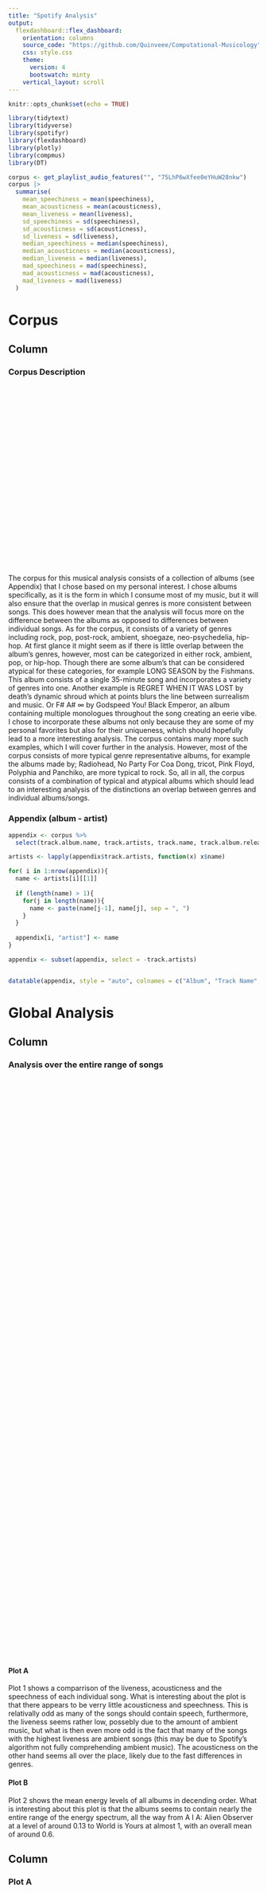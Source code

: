 ```yaml
---
title: "Spotify Analysis"
output:
  flexdashboard::flex_dashboard:
    orientation: columns
    source_code: "https://github.com/Quinveee/Computational-Musicology"
    css: style.css
    theme:
      version: 4
      bootswatch: minty
    vertical_layout: scroll
---
```


<style>
.dataTables_scrollBody {
    height:540px !important;
}
.chart-stage-flex {
    overflow:auto !important;
}
</style>

```r
knitr::opts_chunk$set(echo = TRUE)

library(tidytext)
library(tidyverse)
library(spotifyr)
library(flexdashboard)
library(plotly)
library(compmus)
library(DT)

corpus <- get_playlist_audio_features("", "75LhP6wXfee0eYHuW28nkw")
corpus |>
  summarise(
    mean_speechiness = mean(speechiness),
    mean_acousticness = mean(acousticness),
    mean_liveness = mean(liveness),
    sd_speechiness = sd(speechiness),
    sd_acousticness = sd(acousticness),
    sd_liveness = sd(liveness),
    median_speechiness = median(speechiness),
    median_acousticness = median(acousticness),
    median_liveness = median(liveness),
    mad_speechiness = mad(speechiness),
    mad_acousticness = mad(acousticness),
    mad_liveness = mad(liveness)
  )
```

# Corpus

## Column 

### Corpus Description {style="min-height:400px"}

The corpus for this musical analysis consists of a collection of albums (see Appendix) that I chose based on my personal interest. I chose albums specifically, as it is the form in which I consume most of my music, but it will also ensure that the overlap in musical genres is more consistent between songs. This does however mean that the analysis will focus more on the difference between the albums as opposed to differences between individual songs. As for the corpus, it consists of a variety of genres including rock, pop, post-rock, ambient, shoegaze, neo-psychedelia, hip-hop. At first glance it might seem as if there is little overlap between the album’s genres, however, most can be categorized in either rock, ambient, pop, or hip-hop. Though there are some album’s that can be considered atypical for these categories, for example LONG SEASON by the Fishmans. This album consists of a single 35-minute song and incorporates a variety of genres into one. Another example is REGRET WHEN IT WAS LOST by death’s dynamic shroud which at points blurs the line between surrealism and music. Or F# A# ∞ by Godspeed You! Black Emperor, an album containing multiple monologues throughout the song creating an eerie vibe. I chose to incorporate these albums not only because they are some of my personal favorites but also for their uniqueness, which should hopefully lead to a more interesting analysis. The corpus contains many more such examples, which I will cover further in the analysis. However, most of the corpus consists of more typical genre representative albums, for example the albums made by; Radiohead, No Party For Coa Dong, tricot, Pink Floyd, Polyphia and Panchiko, are more typical to rock. So, all in all, the corpus consists of a combination of typical and atypical albums which should lead to an interesting analysis of the distinctions an overlap between genres and individual albums/songs.

### Appendix (album - artist) 

``` r
appendix <- corpus %>%
  select(track.album.name, track.artists, track.name, track.album.release_date)

artists <- lapply(appendix$track.artists, function(x) x$name)

for( i in 1:nrow(appendix)){
  name <- artists[i][[1]]
  
  if (length(name) > 1){
    for(j in length(name)){
      name <- paste(name[j-1], name[j], sep = ", ")
    }
  }
  
  appendix[i, "artist"] <- name
}

appendix <- subset(appendix, select = -track.artists)


datatable(appendix, style = "auto", colnames = c("Album", "Track Name", "Release Date", "Artist"))
```

# Global Analysis {data-navmenu=Analysis}

## Column {data-width="350"}

### Analysis over the entire range of songs {style="min-height:1200px"}

#### Plot A

Plot 1 shows a comparrison of the liveness, acousticness and the speechness of each individual song. What is interesting about the plot is that there appears to be verry little acousticness and speechness. This is relativally odd as many of the songs should contain speech, furthermore, the liveness seems rather low, possebly due to the amount of ambient music, but what is then even more odd is the fact that many of the songs with the highest liveness are ambient songs (this may be due to Spotify's algorithm not fully comprehending ambient music). The acousticness on the other hand seems all over the place, likely due to the fast differences in genres.

#### Plot B

Plot 2 shows the mean energy levels of all albums in decending order. What is interesting about this plot is that the albums seems to contain nearly the entire range of the energy spectrum, all the way from A I A: Alien Observer at a level of around 0.13 to World is Yours at almost 1, with an overall mean of around 0.6.

## Column {data-width="650"}

### Plot A {style="min-height:600px"}

```r
corpus_with_title <- 
  corpus %>%
  mutate(title = paste(track.album.name, " - ", track.name))


multi_plot_1 <- ggplot(corpus_with_title, aes(x = liveness, y = acousticness, color = speechiness, size = speechiness, label = title)) +
  geom_jitter(alpha = 0.7, width = 0.1) +
  theme_classic() + 
  scale_color_viridis_c() + 
  guides(size = "none") +
  labs(title = "Comparison of Liveness, Acousticness and Speechness",
       subtitle = "The plot consists of the liveness, acousticness and speechness of all individual songs"
  ) + 
  theme(
    legend.position = "Bottom"
  )

ggplotly(multi_plot_1, tooltip = c("x", "y", "label", "size"))
```

### Plot B {style="min-height:600px"}

```r
corpus_energy <- corpus %>% 
  group_by(track.album.name) %>%
  summarize(album_energy=mean(energy))

global_mean <- mean(corpus$energy)

energy_plot_1 <- ggplot(corpus_energy, aes(x = album_energy, y = reorder(track.album.name, album_energy), color = album_energy)) +
  geom_point(size = 3) +
  geom_vline(xintercept = global_mean, color = "grey40", linetype = 3) +
  geom_segment(aes(xend = 0, yend = track.album.name), size = 2) + 
  theme_classic() +
  theme(legend.position = 'none', plot.margin = margin(l = -1000, r = 0, t = 0, b = 0, unit = "pt")) +
  labs(x = "Album's Mean Energy",
       y = "Album",
       title = "Albums ranked on their mean energy level") + 
  annotate(
    "text",
    x = global_mean + 0.06, y = 8,
    label = "Global\nmean",
    vjust = 1, size = 3, color = "grey40"
  ) +
  theme(
    axis.line.y = element_blank(),
    axis.ticks.y = element_blank(),
    axis.title = element_blank(),
    panel.grid = element_blank(),
    plot.subtitle = element_text(size = 9)
  )
  

ggplotly(energy_plot_1)

```

# Individual Songs {data-navmenu=Analysis data-orientation=rows}

## Row

### Chroma Analysis of selected songs
Below are chroma plots showing interesting patterns in selected songs from my corpus.

##### Fishmans - LONG SEASON
LONG SEASON is a 35.17 minutes song that contains multiple sections that flow into each other. At the red lines a clear transition between these sections is visible. Although there are more, some sections blend over such a long period that the transitions become hard to annotate (as is visible in the section after the first red line)

##### F# A# ∞ - The Dead Flag Blues
The Dead Flag Blues another example of a song that is unique in it's presentation. It sets an ominous stage trough it use of multiple monologue sections. This is further emphasized in the annotated section (between the red lines); a long, slow decending scale followed by an ascending  scale over a period of around 400 seconds.

##### World is Yours - Nan Nan
World is your is the album with the highest average energy level and Nan Nan should be a very good example of that. However, the Chroma shows something slightly different; very fast sections followed by relatively slower section. This likely means that the fast sections and the instruments used are responsible for the high energy levels.


##### Drowning in the sewer - Hopelessness/ Slowdeath
Hoplessness and Slowdeath are both by the same artist, whose genre is hard to define but lays somewhere between ambient and breakcore. The cool thing about these two Chorma's is that both genres are clearly visible. The Darker sections are more ambient and slow, whilst the bright sections lean more towards breakcore and are very fast.

## Column {.tabset .tabset-fade}

### LONG SEASON Chroma

```r
# Hopelessness 5gTGFOB8RIihsPxfIC0OtH
## Slowdeath 1BeXGCZcCtfnW6stIaat1M
# Romantic Menory 1 624OIP4GiJDuDzlnm6j3Eo
# Daikaze... 52jaRS6n9DXbgf0Hd1sxlh
# No Suprises 10nyNJ6zNy2YVYLrcwLccB
# shine on you crazy diamonds 32dnKMni3I3gwUbWp4mi45
# small ... kid 6hUeV1owXYwGT0iKQH5hg4
# roygbiv 5Hf2h59YLInKlic7ooWZVd
# ... natsu 2dFUtZtpWydAU4QMmUOK47
# Building stream... nor. 6K8J4txeZp5anMIE0srVqr
# Building stream... alter. 6YluFLtLKCjW5hajXJj5oC
# building a better world [-1] 6wemF0lNDZUnZE4DE2BD0t
# jvnko loves you 2EBjkOHOH7HBh1smT7pTb1
## the dead flag blues 0YzMEu5sGNX0JKr9mdBtzd
# weird fishes 4wajJ1o7jWIg62YqpkHC7S
# only shallow 1KKuoYESWoUGsau6YYoEMl
# artsick 7Jzw6ZqrFefr5KlrQzgGJr
# 99.974 1bhmtYR8dE9XtRAJzQwbZe
## Nan Nan 3ICD0niQsK2ngW9zDbYlkI

rainseason <-
  get_tidy_audio_analysis("08b1bCjsKjMzhjBm0qhkof") |>
  select(segments) |>
  unnest(segments) |>
  select(start, duration, pitches)

rainseason |>
  mutate(pitches = map(pitches, compmus_normalise, "euclidean")) |>
  compmus_gather_chroma() |>
  ggplot(
    aes(
      x = start + duration / 2,
      width = duration,
      y = pitch_class,
      fill = value
    )
  ) +
  geom_tile() +
  geom_vline(xintercept = 150, color = "red", size = 1) +
  geom_vline(xintercept = 1010, color = "red", size = 1) +
  geom_vline(xintercept = 1240, color = "red", size = 1) +
  geom_vline(xintercept = 1565, color = "red", size = 1) +
  geom_vline(xintercept = 1670, color = "red", size = 1) +
  labs(x = "Time (s)", y = NULL, fill = "Magnitude") +
  theme_minimal() +
  scale_fill_viridis_c()

```

### The Dead Flag Blues Chroma

```r
thedeadflagblues <-
  get_tidy_audio_analysis("0YzMEu5sGNX0JKr9mdBtzd") |>
  select(segments) |>
  unnest(segments) |>
  select(start, duration, pitches)

thedeadflagblues |>
  mutate(pitches = map(pitches, compmus_normalise, "euclidean")) |>
  compmus_gather_chroma() |>
  ggplot(
    aes(
      x = start + duration / 2,
      width = duration,
      y = pitch_class,
      fill = value
    )
  ) +
  geom_tile() +
  geom_vline(xintercept = 395, color = "red", size = 1) +
  geom_vline(xintercept = 608, color = "red", size = 1) +
  labs(x = "Time (s)", y = NULL, fill = "Magnitude") +
  theme_minimal() +
  scale_fill_viridis_c()

```

### Nan Nan Chroma

```r
nannan <-
  get_tidy_audio_analysis("3ICD0niQsK2ngW9zDbYlkI") |>
  select(segments) |>
  unnest(segments) |>
  select(start, duration, pitches)

nannan |>
  mutate(pitches = map(pitches, compmus_normalise, "euclidean")) |>
  compmus_gather_chroma() |>
  ggplot(
    aes(
      x = start + duration / 2,
      width = duration,
      y = pitch_class,
      fill = value
    )
  ) +
  geom_tile() +
  labs(x = "Time (s)", y = NULL, fill = "Magnitude") +
  geom_vline(xintercept = 83, color = "red", size = 1) +
  geom_vline(xintercept = 120, color = "red", size = 1) +
  theme_minimal() +
  scale_fill_viridis_c()

```

### Hopelessness Chroma

```r
hopelessness <-
  get_tidy_audio_analysis("5gTGFOB8RIihsPxfIC0OtH") |>
  select(segments) |>
  unnest(segments) |>
  select(start, duration, pitches)

hopelessness |>
  mutate(pitches = map(pitches, compmus_normalise, "euclidean")) |>
  compmus_gather_chroma() |>
  ggplot(
    aes(
      x = start + duration / 2,
      width = duration,
      y = pitch_class,
      fill = value
    )
  ) +
  geom_tile() +
  geom_vline(xintercept = 108, color = "red", size = 1) +
  geom_vline(xintercept = 155, color = "red", size = 1) +
  geom_vline(xintercept = 227, color = "green", size = 1) +
  labs(x = "Time (s)", y = NULL, fill = "Magnitude") +
  theme_minimal() +
  scale_fill_viridis_c()

```

### Slowdeath Chroma

```r
slowdeath <-
  get_tidy_audio_analysis("624OIP4GiJDuDzlnm6j3Eo") |>
  select(segments) |>
  unnest(segments) |>
  select(start, duration, pitches)

slowdeath |>
  mutate(pitches = map(pitches, compmus_normalise, "euclidean")) |>
  compmus_gather_chroma() |>
  ggplot(
    aes(
      x = start + duration / 2,
      width = duration,
      y = pitch_class,
      fill = value
    )
  ) +
  geom_tile() +
  labs(x = "Time (s)", y = NULL, fill = "Magnitude") +
  theme_minimal() +
  scale_fill_viridis_c()

```

## Row {style="min-height:600px"}

### Dynamic Time WrappingS

In Underwater DTW I have compared the live version of underwater by elephant gym to their studio performance. The graph shows us that the two versions are very similar to each other by the apparent diagonal line.
That the 2 versions are so similar is not strange at all as Underwater is a math-rock song. This means that the song is performed by a band where typically the drummer and/or the bass decides the rhythm and tempo at which the whole band plays. If the rhythm/tempo is slightly off the whole song will 'fall apart', so keeping a consistent rhythm and tempo is crucial to a performance.
That being said, the 2 songs do still differ, just not in rhythm or tempo. Rather, they differ in timber and sound stage. likely due to how/where they were recorded and things like the effects the instruments used (a.e. guitar pedals) or ones that were added later.



### Underwater DTW

```r
# underwater live 01aYWPwgS52VhujkRnQn6p
# underwater 3bZaxtkOP7zxmHtS3d4n2X
# finger live 5KufVu7rjJXEBCFuvaXaeF
# finger 7ejqDX4cLKQ915nrtnbZO4

underwater <-
  get_tidy_audio_analysis("3bZaxtkOP7zxmHtS3d4n2X") |>
  select(segments) |>
  unnest(segments) |>
  select(start, duration, pitches)

underwater_live <-
  get_tidy_audio_analysis("01aYWPwgS52VhujkRnQn6p") |>
  select(segments) |>
  unnest(segments) |>
  select(start, duration, pitches)

compmus_long_distance(
  underwater |> mutate(pitches = map(pitches, compmus_normalise, "chebyshev")),
  underwater_live |> mutate(pitches = map(pitches, compmus_normalise, "chebyshev")),
  feature = pitches,
  method = "euclidean"
) |>
  ggplot(
    aes(
      x = xstart + xduration / 2,
      width = xduration,
      y = ystart + yduration / 2,
      height = yduration,
      fill = d
    )
  ) +
  geom_tile() +
  coord_equal() +
  labs(x = "Underwater", y = "Underwater live version") +
  theme_minimal() +
  scale_fill_viridis_c(guide = NULL)

```

# Findings

## Column

### Nothing Here Yet

#### :)
